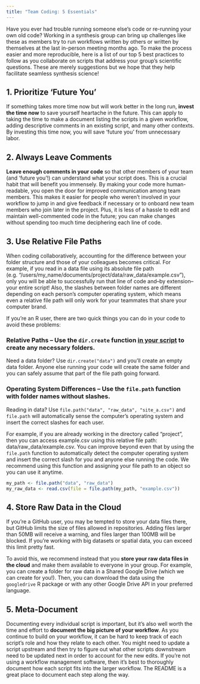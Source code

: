 ```yaml
---
title: "Team Coding: 5 Essentials"
---
```


Have you ever had trouble running someone else's code or re-running your own old code? Working in a synthesis group can bring up challenges like these as members try to run workflows written by others or written by themselves at the last in-person meeting months ago. To make the process easier and more reproducible, here is a list of our top 5 best practices to follow as you collaborate on scripts that address your group's scientific questions. These are merely suggestions but we hope that they help facilitate seamless synthesis science!

## 1. Prioritize 'Future You'

If something takes more time now but will work better in the long run, **invest the time now** to save yourself heartache in the future. This can apply to taking the time to make a document listing the scripts in a given workflow, adding descriptive comments in an existing script, and many other contexts. By investing this time now, you will save 'future you' from unnecessary labor.

## 2. Always Leave Comments

**Leave enough comments in your code** so that other members of your team (and 'future you'!) can understand what your script does. This is a crucial habit that will benefit you immensely. By making your code more human-readable, you open the door for improved communication among team members. This makes it easier for people who weren't involved in your workflow to jump in and give feedback if necessary or to onboard new team members who join later in the project. Plus, it is less of a hassle to edit and maintain well-commented code in the future; you can make changes without spending too much time deciphering each line of code.

## 3. Use Relative File Paths

When coding collaboratively, accounting for the difference between your folder structure and those of your colleagues becomes critical. For example, if you read in a data file using its absolute file path (e.g. "/users/my_name/documents/project/data/raw_data/example.csv"), only you will be able to successfully run that line of code and--by extension--your entire script! Also, the slashes between folder names are different depending on each person's computer operating system, which means even a relative file path will only work for your teammates that share your computer brand.

If you're an R user, there are two quick things you can do in your code to avoid these problems:

### Relative Paths -- **Use the `dir.create` function [in your script]{.underline}** to create any necessary folders. 
Need a data folder? Use `dir.create("data")` and you'll create an empty data folder. Anyone else running your code will create the same folder and you can safely assume that part of the file path going forward.

### Operating System Differences -- **Use the `file.path` function with folder names without slashes.** 
Reading in data? Use `file.path("data", "raw_data", "site_a.csv")` and `file.path` will automatically sense the computer's operating system and insert the correct slashes for each user.

For example, if you are already working in the directory called "project", then you can access example.csv using this relative file path: data/raw_data/example.csv. You can improve beyond even that by using the `file.path` function to automatically detect the computer operating system and insert the correct slash for you and anyone else running the code. We recommend using this function and assigning your file path to an object so you can use it anytime.

```r
my_path <- file.path("data", "raw_data")
my_raw_data <- read.csv(file = file.path(my_path, "example.csv"))
```

## 4. Store Raw Data in the Cloud

If you're a GitHub user, you may be tempted to store your data files there, but GitHub limits the size of files allowed in repositories. Adding files larger than 50MB will receive a warning, and files larger than 100MB will be blocked. If you're working with big datasets or spatial data, you can exceed this limit pretty fast. 

To avoid this, we recommend instead that you **store your raw data files in the cloud** and make them available to everyone in your group. For example, you can create a folder for raw data in a Shared Google Drive (which we can create for you!). Then, you can download the data using the `googledrive` R package or with any other Google Drive API in your preferred language. 

## 5. Meta-Document

Documenting every individual script is important, but it's also well worth the time and effort to **document the big picture of your workflow**. As you continue to build on your workflow, it can be hard to keep track of each script's role and how they relate to each other. You might need to update a script upstream and then try to figure out what other scripts downstream need to be updated next in order to account for the new edits. If you're not using a workflow management software, then it's best to thoroughly document how each script fits into the larger workflow. The README is a great place to document each step along the way.
